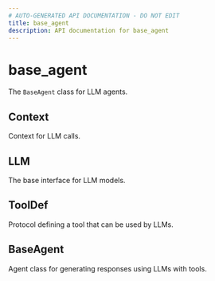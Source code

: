 ```yaml
---
# AUTO-GENERATED API DOCUMENTATION - DO NOT EDIT
title: base_agent
description: API documentation for base_agent
---
```


# base_agent

The `BaseAgent` class for LLM agents.

## <ApiType type="Alias" path="agents/base_agent/index" symbolName="Context" /> Context

Context for LLM calls.

## <ApiType type="Alias" path="agents/base_agent/index" symbolName="LLM" /> LLM

The base interface for LLM models.

## <ApiType type="Alias" path="agents/base_agent/index" symbolName="ToolDef" /> ToolDef

Protocol defining a tool that can be used by LLMs.

## <ApiType type="Class" path="agents/base_agent/index" symbolName="BaseAgent" /> BaseAgent

Agent class for generating responses using LLMs with tools.

